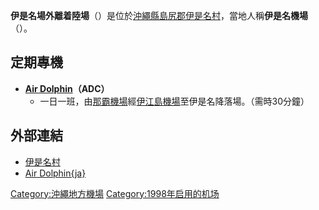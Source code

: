 {{Infobox airport
| name          = 伊是名場外離着陸場
| image         = 
| type          = 場外
| operator      = 
| opened        = 1998年11月
| city-served   = [[沖繩縣|沖繩縣]][[島尻郡|島尻郡]][[伊是名村|伊是名村]]
| distance_to_city = 
| elevation-m   = 6
| IATA          = N/A
| ICAO          = N/A
| coordinates   = {{coord|26|56|11|N|127|54|55|E|type:airport}}
| pushpin_map   = Japan Okinawa#Japan
| pushpin_label = 伊是名機場
| r1-number     = 11/29
| r1-length-f   = 2,001
| r1-length-m   = 610
| website       = 
| r1-surface    = 柏油
}}

'''伊是名場外離着陸場'''（{{jpn|j=伊是名場外離着陸場|hg=いぜなじょうがいりちゃくりくじょう|rm=Izena Jōgai richakurikujō|f=y}}）是位於[[沖繩縣|沖繩縣]][[島尻郡|島尻郡]][[伊是名村|伊是名村]]，當地人稱'''伊是名機場'''（{{jpn|j=伊是名空港|hg=いぜなくうこう|rm=Izena kūkō|f=y}}）。

== 定期專機 ==
*'''[[Air_Dolphin|Air Dolphin]]（ADC）'''
**一日一班，由[[那霸機場|那霸機場]]經[[伊江島機場|伊江島機場]]至伊是名降落場。（需時30分鐘）

== 外部連結 ==
*[https://web.archive.org/web/20100828112758/http://www.ne.jp/asahi/shimanokaze/izena/  伊是名村{{ja}}]
*[http://www.air-dolphin.com/  Air Dolphin{ja}] {{Wayback|url=http://www.air-dolphin.com/ |date=20190609141251 }}

[[Category:沖繩地方機場|Category:沖繩地方機場]]
[[Category:1998年启用的机场|Category:1998年启用的机场]]